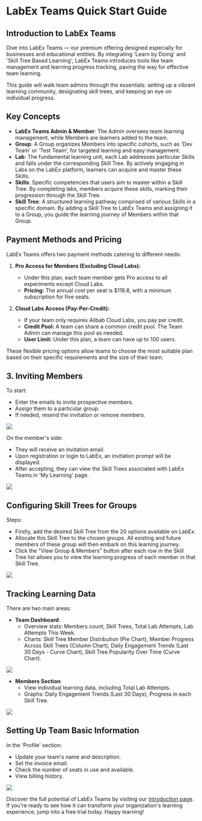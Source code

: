 # LabEx Teams Quick Start Guide

## Introduction to LabEx Teams

Dive into LabEx Teams — our premium offering designed especially for businesses and educational entities. By integrating 'Learn by Doing' and 'Skill Tree Based Learning', LabEx Teams introduces tools like team management and learning progress tracking, paving the way for effective team learning.

This guide will walk team admins through the essentials: setting up a vibrant learning community, designating skill trees, and keeping an eye on individual progress.

## Key Concepts

- **LabEx Teams Admin & Member**: The Admin oversees team learning management, while Members are learners added to the team.
- **Group**: A Group organizes Members into specific cohorts, such as 'Dev Team' or 'Test Team', for targeted learning and easy management.
- **Lab**: The fundamental learning unit, each Lab addresses particular Skills and falls under the corresponding Skill Tree. By actively engaging in Labs on the LabEx platform, learners can acquire and master these Skills.
- **Skills**: Specific competencies that users aim to master within a Skill Tree. By completing labs, members acquire these skills, marking their progression through the Skill Tree.
- **Skill Tree**: A structured learning pathway comprised of various Skills in a specific domain. By adding a Skill Tree to LabEx Teams and assigning it to a Group, you guide the learning journey of Members within that Group.

## Payment Methods and Pricing

LabEx Teams offers two payment methods catering to different needs:

1. **Pro Access for Members (Excluding Cloud Labs):**

   - Under this plan, each team member gets Pro access to all experiments except Cloud Labs.
   - **Pricing:** The annual cost per seat is $118.8, with a minimum subscription for five seats.

2. **Cloud Labs Access (Pay-Per-Credit):**
   - If your team only requires Alibab Cloud Labs, you pay per credit.
   - **Credit Pool:** A team can share a common credit pool. The Team Admin can manage this pool as needed.
   - **User Limit:** Under this plan, a team can have up to 100 users.

These flexible pricing options allow teams to choose the most suitable plan based on their specific requirements and the size of their team.

## 3. Inviting Members

To start:

- Enter the emails to invite prospective members.
- Assign them to a particular group.
- If needed, resend the invitation or remove members.

![](.github/assets/YWWT1B4itRgR.png)

On the member's side:

- They will receive an invitation email.
- Upon registration or login to LabEx, an invitation prompt will be displayed.
- After accepting, they can view the Skill Trees associated with LabEx Teams in 'My Learning' page.

![](.github/assets/82fI65jxlbTE.png)

## Configuring Skill Trees for Groups

Steps:

- Firstly, add the desired Skill Tree from the 20 options available on LabEx.
- Allocate this Skill Tree to the chosen groups. All existing and future members of these group will then embark on this learning journey.
- Click the "View Group & Members" button after each row in the Skill Tree list allows you to view the learning progress of each member in that Skill Tree.

![](.github/assets/ZSRxz1zwffIB.png)

## Tracking Learning Data

There are two main areas:

- **Team Dashboard**:
  - Overview stats: Members count, Skill Trees, Total Lab Attempts, Lab Attempts This Week.
  - Charts: Skill Tree Member Distribution (Pie Chart), Member Progress Across Skill Trees (Column Chart), Daily Engagement Trends (Last 30 Days - Curve Chart), Skill Tree Popularity Over Time (Curve Chart).

![](.github/assets/A79g9kbKm8zb.png)

- **Members Section**:
  - View individual learning data, including Total Lab Attempts.
  - Graphs: Daily Engagement Trends (Last 30 Days), Progress in each Skill Tree.

![](.github/assets/V9S4QcLX9oVG.png)

## Setting Up Team Basic Information

In the 'Profile' section:

- Update your team's name and description.
- Set the invoice email.
- Check the number of seats in use and available.
- View billing history.

![](.github/assets/VCDXtXbX9vG8.png)

Discover the full potential of LabEx Teams by visiting our [introduction page](https://labex.io/business). If you're ready to see how it can transform your organization's learning experience, jump into a free trial today. Happy learning!
